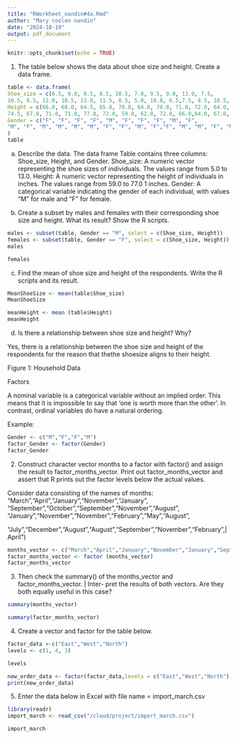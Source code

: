 ```yaml
---
title: "RWorkheet_nandin#4a.Rmd"
author: "Mary coolen nandin"
date: "2024-10-19"
output: pdf_document
---
```


```r
knitr::opts_chunk$set(echo = TRUE)
```

1. The table below shows the data about shoe size and height. Create a data frame.
```r
table <- data.frame(
Shoe_size = c(6.5, 9.0, 8.5, 8.5, 10.5, 7.0, 9.5, 9.0, 13.0, 7.5,
10.5, 8.5, 12.0, 10.5, 13.0, 11.5, 8.5, 5.0, 10.0, 6.5,7.5, 8.5, 10.5, 8.5, 10.5, 11.0, 9.0, 13.0),
Height = c(66.0, 68.0, 64.5, 65.0, 70.0, 64.0, 70.0, 71.0, 72.0, 64.0,
74.5, 67.0, 71.0, 71.0, 77.0, 72.0, 59.0, 62.0, 72.0, 66.0,64.0, 67.0, 73.0, 69.0, 72.0, 70.0, 69.0, 70.0),
Gender = c("F", "F", "F", "F", "M", "F", "F", "F", "M", "F",
"M", "F", "M", "M", "M", "M", "F", "F", "M", "F","F", "M", "M", "F", "M", "M", "M", "M")
)
table
```
a. Describe the data.
The data frame Table contains three columns: Shoe_size, Height, and Gender.
Shoe_size: A numeric vector representing the shoe sizes of individuals. The values range from 5.0 to 13.0.
Height: A numeric vector representing the height of individuals in inches. The values range from 59.0 to 77.0
1
inches. Gender: A categorical variable indicating the gender of each individual, with values “M” for male and
“F” for female.

b. Create a subset by males and females with their corresponding shoe size and height.
What its result? Show the R scripts.
```r
males <- subset(table, Gender == "M", select = c(Shoe_size, Height))
females <- subset(table, Gender == "F", select = c(Shoe_size, Height))
males
```
```r
females
```
c. Find the mean of shoe size and height of the respondents. Write the R scripts and its
result.
```r
MeanShoeSize <- mean(table$Shoe_size)
MeanShoeSize
```
```r
meanHeight <- mean (table$Height)
meanHeight
```
d. Is there a relationship between shoe size and height? Why?

Yes, there is a relationship between the shoe size and height of the respondents for the reason that thethe shoesize aligns to their height.

Figure 1: Household Data

Factors

A nominal variable is a categorical variable without an implied order. This means
that it is impossible to say that ‘one is worth more than the other’. In contrast,
ordinal variables do have a natural ordering.

Example:
```r
Gender <- c("M","F","F","M")
factor_Gender <- factor(Gender)
factor_Gender
```


2. Construct character vector months to a factor with factor() and assign the result to
factor_months_vector. Print out factor_months_vector and assert that R prints out
the factor levels below the actual values.

Consider data consisting of the names of months:
"March","April","January","November","January",
"September","October","September","November","August",
"January","November","November","February","May","August",

"July","December","August","August","September","November","February",|
April")
```r
months_vector <- c("March","April","January","November","January","September","October","September","November","January","November","November","February","May","August","July","December","August","August","September","April")
factor_months_vector <- factor (months_vector)
factor_months_vector
```


3. Then check the summary() of the months_vector and factor_months_vector. | Inter-
pret the results of both vectors. Are they both equally useful in this case?
```r
summary(months_vector)
```
```r
summary(factor_months_vector)
```
4. Create a vector and factor for the table below.
```r
factor_data <-c("East","West","North")
levels <- c(1, 4, 3)
```
```r
levels
```
```r
new_order_data <- factor(factor_data,levels = c("East","West","North"))
print(new_order_data)
```

5. Enter the data below in Excel with file name = import_march.csv
```r
library(readr)
import_march <- read_csv("/cloud/project/import_march.csv")
```
```r
import_march
```